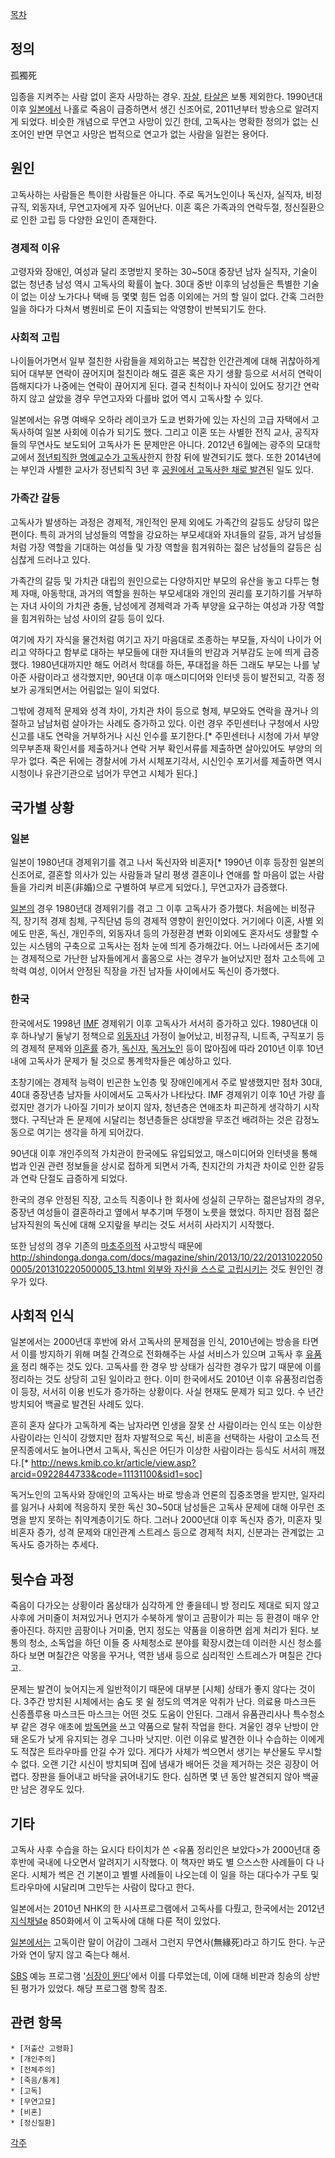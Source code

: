 [[목차]]

== 정의 ==
孤獨死

임종을 지켜주는 사람 없이 혼자 사망하는 경우. [[자살]], [[살인|타살]]은 보통 제외한다. 1990년대 이후 [[일본]]에서 나홀로 죽음이 급증하면서 생긴 신조어로, 2011년부터 방송으로 알려지게 되었다.
비슷한 개념으로 무연고 사망이 있긴 한데, 고독사는 명확한 정의가 없는 신조어인 반면 무연고 사망은 법적으로 연고가 없는 사람을 일컫는 용어다.

== 원인 ==
고독사하는 사람들은 특이한 사람들은 아니다. 주로 독거노인이나 독신자, 실직자, 비정규직, 외동자녀, 무연고자에게 자주 일어난다. 이혼 혹은 가족과의 연락두절, 정신질환으로 인한 고립 등 다양한 요인이 존재한다.

=== 경제적 이유 ===
고령자와 장애인, 여성과 달리 조명받지 못하는 30~50대 중장년 남자 실직자, 기술이 없는 청년층 남성 역시 고독사의 확률이 높다. 30대 중반 이후의 남성들은 특별한 기술이 없는 이상 노가다나 택배 등 몇몇 힘든 업종 이외에는 거의 할 일이 없다. 간혹 그러한 일을 하다가 다쳐서 병원비로 돈이 지출되는 악영향이 반복되기도 한다.

=== 사회적 고립 ===
나이들어가면서 일부 절친한 사람들을 제외하고는 복잡한 인간관계에 대해 귀찮아하게 되어 대부분 연락이 끊어지며 절친이라 해도 결혼 혹은 자기 생활 등으로 서서히 연락이 뜸해지다가 나중에는 연락이 끊어지게 된다. 결국 친척이나 자식이 있어도 장기간 연락하지 않고 살았을 경우 무연고자와 다를바 없어 역시 고독사할 수 있다.

일본에서는 유명 여배우 오하라 레이코가 도쿄 번화가에 있는 자신의 고급 자택에서 고독사하여 일본 사회에 이슈가 되기도 했다. 그리고 이혼 또는 사별한 전직 교사, 공직자들의 무연사도 보도되어 고독사가 돈 문제만은 아니다. 2012년 6월에는 광주의 모대학교에서 [http://www.seoul.co.kr/news/newsView.php?id=20130102500004 정년퇴직한 명예교수가 고독사]한지 한참 뒤에 발견되기도 했다. 또한 2014년에는 부인과 사별한 교사가 정년퇴직 3년 후 [http://www.ebs.co.kr/tv/show?prodId=348&lectId=10266833 공원에서 고독사한 채로 발견]된 일도 있다.

=== 가족간 갈등 ===
고독사가 발생하는 과정은 경제적, 개인적인 문제 외에도 가족간의 갈등도 상당히 많은 편이다. 특히 과거의 남성들의 역할을 강요하는 부모세대와 자녀들의 갈등, 과거 남성들처럼 가장 역할을 기대하는 여성들 및 가장 역할을 힘겨워하는 젊은 남성들의 갈등은 심심찮게 드러나고 있다.

가족간의 갈등 및 가치관 대립의 원인으로는 다양하지만 부모의 유산을 놓고 다투는 형제 자매, 아동학대, 과거의 역할을 원하는 부모세대와 개인의 권리를 포기하기를 거부하는 자녀 사이의 가치관 충돌, 남성에게 경제력과 가족 부양을 요구하는 여성과 가장 역할을 힘겨워하는 남성 사이의 갈등 등이 있다.

여기에 자기 자식을 물건처럼 여기고 자기 마음대로 조종하는 부모들, 자식이 나이가 어리고 약하다고 함부로 대하는 부모들에 대한 자녀들의 반감과 거부감도 눈에 띄게 급증했다. 1980년대까지만 해도 어려서 학대를 하든, 푸대접을 하든 그래도 부모는 나를 낳아준 사람이라고 생각했지만, 90년대 이후 매스미디어와 인터넷 등이 발전되고, 각종 정보가 공개되면서는 어림없는 일이 되었다.

그밖에 경제적 문제와 성격 차이, 가치관 차이 등으로 형제, 부모와도 연락을 끊거나 의절하고 남남처럼 살아가는 사례도 증가하고 있다. 이런 경우 주민센터나 구청에서 사망신고를 내도 연락을 거부하거나 시신 인수를 포기한다.[* 주민센터나 시청에 가서 부양의무부존재 확인서를 제출하거나 연락 거부 확인서류를 제출하면 살아있어도 부양의 의무가 없다. 죽은 뒤에는 경찰서에 가서 시체포기각서, 시신인수 포기서를 제출하면 역시 시청이나 유관기관으로 넘어가 무연고 시체가 된다.]

== 국가별 상황 ==
=== 일본 ===
일본이 1980년대 경제위기를 겪고 나서 독신자와 비혼자[* 1990년 이후 등장힌 일본의 신조어로, 결혼할 의사가 있는 사람들과 달리 평생 결혼이나 연애를 할 마음이 없는 사람들을 가리켜 비혼(非婚)으로 구별하여 부르게 되었다.], 무연고자가 급증했다.

[[일본]]의 경우 1980년대 경제위기를 겪고 그 이후 고독사가 증가했다. 처음에는 비정규직, 장기적 경제 침체, 구직단념 등의 경제적 영향이 원인이었다. 거기에다 이혼, 사별 외에도 만혼, 독신, 개인주의, 외동자녀 등의 가정환경 변화 이외에도 혼자서도 생활할 수 있는 시스템의 구축으로 고독사는 점차 눈에 띄게 증가해갔다.
어느 나라에서든 초기에는 경제적으로 가난한 남자들에게서 홀몸으로 사는 경우가 늘어났지만 점차 고소득에 고학력 여성, 이어서 안정된 직장을 가진 남자들 사이에서도 독신이 증가했다.

=== 한국 ===
한국에서도 1998년 [[IMF]] 경제위기 이후 고독사가 서서히 증가하고 있다. 1980년대 이후 하나낳기 둘낳기 정책으로 [[외동자녀]] 가정이 늘어났고, 비정규직, 니트족, 구직포기 등의 경제적 문제와 [[이혼]]률 증가, [[독신자]], [[독거노인]] 등이 많아짐에 따라 2010년 이후 10년 내에 고독사가 문제가 될 것으로 통계학자들은 예상하고 있다.

초창기에는 경제적 능력이 빈곤한 노인층 및 장애인에게서 주로 발생했지만 점차 30대, 40대 중장년층 남자들 사이에서도 고독사가 나타났다. IMF 경제위기 이후 10년 가량 흘렀지만 경기가 나아질 기미가 보이지 않자, 청년층은 연애조차 피곤하게 생각하기 시작했다. 구직난과 돈 문제에 시달리는 청년층들은 상대방을 무조건 배려하는 것은 감정노동으로 여기는 생각을 하게 되어갔다.

90년대 이후 개인주의적 가치관이 한국에도 유입되었고, 매스미디어와 인터넷을 통해 법과 인권 관련 정보들을 상시로 접하게 되면서 가족, 친지간의 가치관 차이로 인한 갈등과 연락 단절도 급증하게 되었다.

한국의 경우 안정된 직장, 고소득 직종이나 한 회사에 성실히 근무하는 젊은남자의 경우, 중장년 여성들이 결혼하라고 옆에서 부추기며 뚜쟁이 노릇을 했었다. 하지만 점점 젊은 남자직원의 독신에 대해 오지랖을 부리는 것도 서서히 사라지기 시작했다.

또한 남성의 경우 기존의 [[마초주의]]적 사고방식 때문에 [[http://shindonga.donga.com/docs/magazine/shin/2013/10/22/201310220500005/201310220500005_13.html 외부와 자신을 스스로 고립]]시키는 것도 원인인 경우가 있다.

== 사회적 인식 ==
일본에서는 2000년대 후반에 와서 고독사의 문제점을 인식, 2010년에는 방송을 타면서 이를 방지하기 위해 며칠 간격으로 전화해주는 사설 서비스가 있으며 고독사 후 [[유품]]을 정리 해주는 것도 있다. 고독사를 한 경우 방 상태가 심각한 경우가 많기 때문에 이를 정리하는 것도 상당히 고된 일이라고 한다.
이미 한국에서도 2010년 이후 유품정리업종이 등장, 서서히 이용 빈도가 증가하는 상황이다. 사실 현재도 문제가 되고 있다. 수 년간 방치되어 백골로 발견된 사례도 있다.

흔히 혼자 살다가 고독하게 죽는 남자라면 인생을 잘못 산 사람이라는 인식 또는 이상한 사람이라는 인식이 강했지만 점차 자발적으로 독신, 비혼을 선택하는 사람이 고소득 전문직종에서도 늘어나면서 고독사, 독신은 어딘가 이상한 사람이라는 등식도 서서히 깨졌다.[* http://news.kmib.co.kr/article/view.asp?arcid=0922844733&code=11131100&sid1=soc]

독거노인의 고독사와 장애인의 고독사는 바로 방송과 언론의 집중조명을 받지만, 일자리를 잃거나 사회에 적응하지 못한 독신 30~50대 남성들은 고독사 문제에 대해 아무런 조명을 받지 못하는 취약계층이기도 하다. 그러나 2000년대 이후 독신자 증가, 미혼자 및 비혼자 증가, 성격 문제와 대인관계 스트레스 등으로 경제적 처지, 신분과는 관계없는 고독사도 증가하는 추세다.

== 뒷수습 과정 ==
죽음이 다가오는 상황이라 몸상태가 심각하게 안 좋을테니 방 정리도 제대로 되지 않고 사후에 거미줄이 처져있거나 먼지가 수북하게 쌓이고 곰팡이가 피는 등 환경이 매우 안좋아진다. 하지만 곰팡이나 거미줄, 먼지 정도는 약품을 이용하면 쉽게 처리가 된다. 보통의 청소, 소독업을 하던 이들 중 사체청소로 분야를 확장시켰는데 이러한 시신 청소를 하다 보면 며칠간은 악몽을 꾸거나, 역한 냄새 등으로 심리적인 스트레스가 며칠은 간다고.

문제는 발견이 늦어지는게 일반적이기 때문에 대부분 [시체] 상태가 좋지 않다는 것이다. 3주간 방치된 시체에서는 숨도 못 쉴 정도의 역겨운 악취가 난다. 의료용 마스크든 신종플루용 마스크든 마스크는 어떤 것도 도움이 안된다. 그래서 유품관리사나 특수청소부 같은 경우 애초에 [[방독면]]을 쓰고 약품으로 탈취 작업을 한다. 겨울인 경우 난방이 안돼 온도가 낮게 유지되는 경우 그나마 낫지만. 이런 이유로 발견한 이나 수습하는 이에게도 적잖은 트라우마를 안길 수가 있다. 게다가 사체가 썩으면서 생기는 부산물도 무시할 수 없다. 오랜 기간 시신이 방치되며 집에 냄새가 배어든 것을 제거하는 것은 굉장이 어렵다. 장판을 들어내고 바닥을 긁어내기도 한다. 심하면 몇 년 동안 발견되지 않아 백골만 남은 경우도 있다.

== 기타 ==
고독사 사후 수습을 하는 요시다 타이치가 쓴 <유품 정리인은 보았다>가 2000년대 중후반에 국내에 나오면서 알려지기 시작했다. 이 책자만 봐도 별 으스스한 사례들이 다 나온다. 시체가 썩은 건 기본이고 별별 사례들이 나오는데 이 일을 하는 대다수가 구토 및 트라우마에 시달리며 그만두는 사람이 많다고 한다.

일본에서는 2010년 NHK의 한 시사프로그램에서 고독사를 다뤘고, 한국에서는 2012년 [[지식채널e]] 850화에서 이 고독사에 대해 다룬 적이 있었다.

[[일본]]에서는 고독이란 말이 어감이 그래서 그런지 무연사(無緣死)라고 하기도 한다. 누군가와 연이 닿지 않고 죽는다 해서.

[[SBS]] 예능 프로그램 '[[심장이 뛴다]]'에서 이를 다루었는데, 이에 대해 비판과 칭송의 상반된 평가가 있었다. 해당 프로그램 항목 참조.

== 관련 항목 ==
 * [저출산 고령화]
 * [개인주의]
 * [전체주의]
 * [죽음/통계]
 * [고독]
 * [무연고묘]
 * [비혼]
 * [정신질환]

[[각주]]
